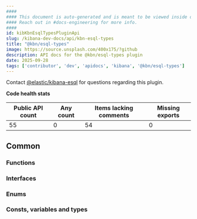 ```yaml
---
####
#### This document is auto-generated and is meant to be viewed inside our experimental, new docs system.
#### Reach out in #docs-engineering for more info.
####
id: kibKbnEsqlTypesPluginApi
slug: /kibana-dev-docs/api/kbn-esql-types
title: "@kbn/esql-types"
image: https://source.unsplash.com/400x175/?github
description: API docs for the @kbn/esql-types plugin
date: 2025-09-28
tags: ['contributor', 'dev', 'apidocs', 'kibana', '@kbn/esql-types']
---
```




Contact [@elastic/kibana-esql](https://github.com/orgs/elastic/teams/kibana-esql) for questions regarding this plugin.

**Code health stats**

| Public API count  | Any count | Items lacking comments | Missing exports |
|-------------------|-----------|------------------------|-----------------|
| 55 | 0 | 54 | 0 |

## Common

### Functions
<DocDefinitionList data={kbnEsqlTypesObj.common.functions}/>

### Interfaces
<DocDefinitionList data={kbnEsqlTypesObj.common.interfaces}/>

### Enums
<DocDefinitionList data={kbnEsqlTypesObj.common.enums}/>

### Consts, variables and types
<DocDefinitionList data={kbnEsqlTypesObj.common.misc}/>

